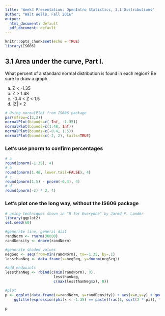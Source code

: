 ```yaml
---
title: 'Week3 Presentation: OpenIntro Statistics, 3.1 Distributions'
author: "Walt Wells, Fall 2016"
output:
  html_document: default
  pdf_document: default
---
```


```r
knitr::opts_chunk$set(echo = TRUE)
library(IS606)
```

## 3.1 Area under the curve, Part I. 

What percent of a standard normal distribution is found in each region? Be sure to draw a graph.

(a) Z < -1.35
(b) Z > 1.48
(c) -0.4 < Z < 1.5
(d) |Z| > 2

```r
# Using normalPlot from IS606 package
par(mfrow=c(2,2))
normalPlot(bounds=c(-Inf, -1.35))
normalPlot(bounds=c(1.48, Inf))
normalPlot(bounds=c(-0.4, 1.5))
normalPlot(bounds=c(-2, 2), tails=TRUE)
```

### Let's use pnorm to confirm percentages 

```r
# a
round(pnorm(-1.35), 4)
# b
round(pnorm(1.48, lower.tail=FALSE), 4)
# c 
round(pnorm(1.5) - pnorm(-0.4), 4)
# d
round(pnorm(-2) * 2, 4)
```

### Let's plot one the long way, without the IS606 package

```r
# using techniques shown in "R for Everyone" by Jared P. Lander
library(ggplot2)
set.seed(60)

#generate line, general dist
randNorm <- rnorm(30000)
randDensity <- dnorm(randNorm)

#generate shaded values
negSeq <- seq(from=min(randNorm), to=-1.35, by=.1)
lessthanNeg <- data.frame(x=negSeq, y=dnorm(negSeq))

#add endpoints
lessthanNeg <- rbind(c(min(randNorm), 0),
                      lessthanNeg,
                      c(max(lessthanNeg$x), 0))

#plot
p <- ggplot(data.frame(x=randNorm, y=randDensity)) + aes(x=x,y=y) + geom_line() + labs(x="x", y="Density") +  geom_polygon(data=lessthanNeg, aes(x=x, y=y), fill='red')+
    ggtitle(expression(phi(x < -1.35) == paste(frac(1, sqrt(2 * pi)), " ", integral(e^(-t^2/2) * dt, -infinity, -1.35), " ", paste('=0.0885'))))

p


```
